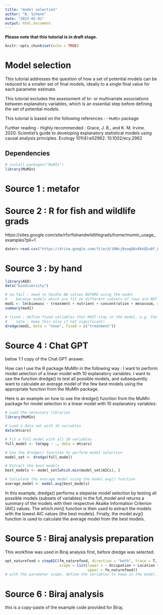 ```yaml
---
title: "model selection"
author: "N. Schenk"
date: "2023-02-01"
output: html_document
---
```


**Please note that this tutorial is in draft stage.**

```r
knitr::opts_chunk$set(echo = TRUE)
```

# Model selection
This tutorial addresses the question of how a set of potential models can be reduced to a smaller set of final models, ideally to a single final value for each parameter estimate.

This tutorial excludes the assessment of bi- or multivariate associations between explanatory variables, which is an essential step before defining the set of potential models.

This tutorial is based on the following references :
- `MuMIn` package 

Further reading
- Highly recommended : Grace, J. B., and K. M. Irvine. 2020. Scientist’s guide to developing explanatory statistical models using causal analysis principles. Ecology 101(4):e02962. 10.1002/ecy.2962


## Dependencies
```r
# install.packages("MuMIn")
library(MuMIn)
```



# Source 1 : metafor


# Source 2 : R for fish and wildlife grads
https://sites.google.com/site/rforfishandwildlifegrads/home/mumin_usage_examples?pli=1
```r
dater<-read.csv("https://drive.google.com/file/d/10Ncj8ooqQ6v8kkQ5u0f_WrHC1FEmpIOX/view?usp=sharing")
```

# Source 3 : by hand
```r
library(AED)
data("biodiversity")

# na.fail : need to handle NA values BEFORE using the model 
#    because models which are fit on different subsets of rows are NOT comparable
mod1 <- lm(biomass ~ treatment + nutrient + concentration + mesocosm, data = Biodiversity, na.action = na.fail)
summary(mod1)

# fixed : define fixed variables that MUST stay in the model, e.g. the treatment variable of an experiment
#    note : keep this also if not significant!
dredge(mod1, beta = "none", fixed = c("treatment"))
```



# Source 4 : Chat GPT
below 1:1 copy of the Chat GPT answer.

How can I use the R package MuMIn in the following way : I want to perform model selection of a linear model with 10 explanatory variables. I want to use the function dredge() to test all possible models, and subsequently want to calculate an average model of the few best models using the appropriate function from the MuMIn package.

Here is an example on how to use the dredge() function from the MuMIn package for model selection in a linear model with 10 explanatory variables:
```r
# Load the necessary libraries
library(MuMIn)

# Load a data set with 10 variables
data(mtcars)

# Fit a full model with all 10 variables
full_model <- lm(mpg ~ ., data = mtcars)

# Use the dredge() function to perform model selection
model_set <- dredge(full_model)

# Extract the best models
best_models <- model_set[which.min(model_set$AICc), ]

# Calculate the average model using the model.avg() function
average_model <- model.avg(best_models)

```
In this example, dredge() performs a stepwise model selection by testing all possible models (subsets of variables) in the full_model and returns a summary of the models with their respective Akaike Information Criterion (AIC) values. The which.min() function is then used to extract the models with the lowest AIC values (the best models). Finally, the model.avg() function is used to calculate the average model from the best models.

# Source 5 : Biraj analysis preparation
This workflow was used in Biraj analysis first, before dredge was selected.
```r
opt_naturefood = stepAIC(fm_naturefood, direction = "both", trace = T,
                         scope = list(lower = ~ Occupation + Location + q47_WaterShortage, 
                                      upper = fm_naturefood))
# with the parameter scope, define the variables to keep in the model. 
```


# Source 6 : Biraj analysis
this is a copy-paste of the example code provided for Biraj.


